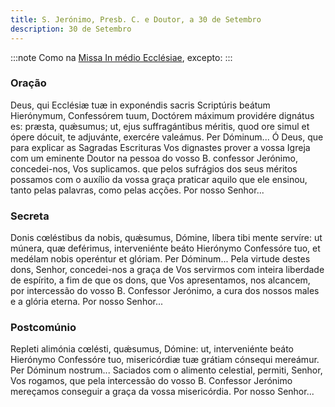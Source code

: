 ```yaml
---
title: S. Jerónimo, Presb. C. e Doutor, a 30 de Setembro
description: 30 de Setembro
---
```


:::note
Como na [Missa In médio Ecclésiae](/missal/comum/13doutores), excepto:
:::

### Oração

<div class="side-by-side not-content">
  <span>
    Deus, qui Ecclésiæ tuæ in exponéndis sacris Scriptúris beátum Hierónymum, Confessórem tuum,
    Doctórem máximum providére dignátus es: præsta, quǽsumus; ut, ejus suffragántibus méritis, quod
    ore simul et ópere dócuit, te adjuvánte, exercére valeámus. Per Dóminum...
  </span>
  <span>
    Ó Deus, que para explicar as Sagradas Escrituras Vos dignastes prover a vossa Igreja com um
    eminente Doutor na pessoa do vosso B. confessor Jerónimo, concedei-nos, Vos suplicamos. que
    pelos sufrágios dos seus méritos possamos com o auxílio da vossa graça praticar aquilo que ele
    ensinou, tanto pelas palavras, como pelas acções. Por nosso Senhor...
  </span>
</div>

### Secreta

<div class="side-by-side not-content">
  <span>
    Donis cœléstibus da nobis, quǽsumus, Dómine, líbera tibi mente servíre: ut múnera, quæ
    deférimus, interveniénte beáto Hierónymo Confessóre tuo, et medélam nobis operéntur et glóriam.
    Per Dóminum...
  </span>
  <span>
    Pela virtude destes dons, Senhor, concedei-nos a graça de Vos servirmos com inteira liberdade de
    espírito, a fim de que os dons, que Vos apresentamos, nos alcancem, por intercessão do vosso B.
    Confessor Jerónimo, a cura dos nossos males e a glória eterna. Por nosso Senhor...
  </span>
</div>

### Postcomúnio

<div class="side-by-side not-content">
  <span>
    Repleti alimónia cœlésti, quǽsumus, Dómine: ut, interveniénte beáto Hierónymo Confessóre tuo,
    misericórdiæ tuæ grátiam cónsequi mereámur. Per Dóminum nostrum...
  </span>
  <span>
    Saciados com o alimento celestial, permiti, Senhor, Vos rogamos, que pela intercessão do vosso
    B. Confessor Jerónimo mereçamos conseguir a graça da vossa misericórdia. Por nosso Senhor...
  </span>
</div>
